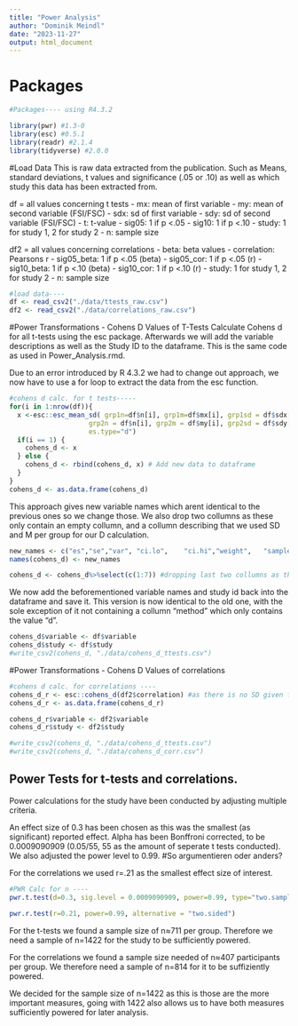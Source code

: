 ```yaml
---
title: "Power Analysis"
author: "Dominik Meindl"
date: "2023-11-27"
output: html_document
---
```


# Packages
```r
#Packages---- using R4.3.2

library(pwr) #1.3-0
library(esc) #0.5.1
library(readr) #2.1.4
library(tidyverse) #2.0.0
```

#Load Data
This is raw data extracted from the publication. Such as Means, standard deviations, t values and significance (.05 or .10) as well as which study this data has been extracted from.

df = all values concerning t tests
- mx: mean of first variable
- my: mean of second variable (FSI/FSC)
- sdx: sd of first variable
- sdy: sd of second variable (FSI/FSC)
- t: t-value
- sig05: 1 if p <.05
- sig10: 1 if p <.10
- study: 1 for study 1, 2 for study 2
- n: sample size

df2 = all values concerning correlations
- beta: beta values
- correlation: Pearsons r
- sig05_beta: 1 if p <.05 (beta)
- sig05_cor: 1 if p <.05 (r)
- sig10_beta: 1 if p <.10 (beta)
- sig10_cor: 1 if p <.10 (r)
- study: 1 for study 1, 2 for study 2
- n: sample size

```r
#load data----
df <- read_csv2("./data/ttests_raw.csv")
df2 <- read_csv2("./data/correlations_raw.csv")
```

#Power Transformations - Cohens D Values of T-Tests
Calculate Cohens d for all t-tests using the esc package.
Afterwards we will add the variable descriptions as well as the Study ID to the dataframe. 
This is the same code as used in Power_Analysis.rmd.

Due to an error introduced by R 4.3.2 we had to change out approach, we now have to use a for loop to extract the data from the esc function.

```r
#cohens d calc. for t tests-----
for(i in 1:nrow(df)){
  x <-esc::esc_mean_sd( grp1n=df$n[i], grp1m=df$mx[i], grp1sd = df$sdx[i], 
                    grp2n = df$n[i], grp2m = df$my[i], grp2sd = df$sdy[i],
                    es.type="d")
  if(i == 1) {
    cohens_d <- x
  } else {
    cohens_d <- rbind(cohens_d, x) # Add new data to dataframe
  }
}
cohens_d <- as.data.frame(cohens_d)
```

This approach gives new variable names which arent identical to the previous ones so we change those.
We also drop two collumns as these only contain an empty collumn, and a collumn describing that we used SD and M per group for our D calculation.

```r
new_names <- c("es","se","var",	"ci.lo",	"ci.hi","weight",	"sample.size","measure")
names(cohens_d) <- new_names

cohens_d <- cohens_d%>%select(c(1:7)) #dropping last two collumns as these are irrelevant
```

We now add the beforementioned variable names and study id back into the dataframe and save it.
This version is now identical to the old one, with the sole exception of it not containing a collumn "method" which only contains the value "d".

```r
cohens_d$variable <- df$variable
cohens_d$study <- df$study
#write_csv2(cohens_d, "./data/cohens_d_ttests.csv")
```

#Power Transformations - Cohens D Values of correlations
```r
#cohens d calc. for correlations ----
cohens_d_r <- esc::cohens_d(df2$correlation) #as there is no SD given for the variables (check with LEO to see if im not misinterpreting something here)
cohens_d_r <- as.data.frame(cohens_d_r)

cohens_d_r$variable <- df2$variable
cohens_d_r$study <- df2$study

#write_csv2(cohens_d, "./data/cohens_d_ttests.csv") 
#write_csv2(cohens_d, "./data/cohens_d_corr.csv") 
```

## Power Tests for t-tests and correlations.
Power calculations for the study have been conducted by adjusting multiple criteria.

An effect size of 0.3 has been chosen as this was the smallest (as significant) reported effect. 
Alpha has been Bonffroni corrected, to be 0.0009090909 (0.05/55, 55 as the amount of seperate t tests conducted).
We also adjusted the power level to 0.99. #So argumentieren oder anders?

For the correlations we used r=.21 as the smallest effect size of interest. 

```r
#PWR Calc for n ----
pwr.t.test(d=0.3, sig.level = 0.0009090909, power=0.99, type="two.sample", )

pwr.r.test(r=0.21, power=0.99, alternative = "two.sided")
```

For the t-tests we found a sample size of n≈711 per group. Therefore we need a sample of n=1422 for the study to be sufficiently powered.

For the correlations we found a sample size needed of n≈407 participants per group. We therefore need a sample of n=814 for it to be suffiziently powered.

We decided for the sample size of n=1422 as this is those are the more important measures, going with 1422 also allows us to have both measures sufficiently powered for later analysis.
